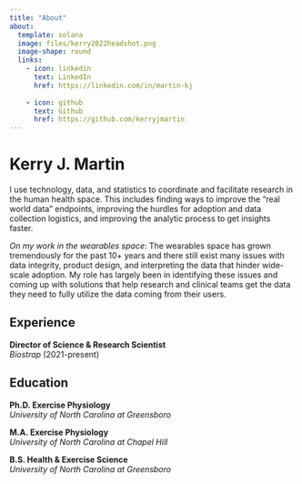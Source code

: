 ```yaml
---
title: "About"
about:
  template: solana
  image: files/kerry2022headshot.png
  image-shape: round
  links:
    - icon: linkedin
      text: LinkedIn
      href: https://linkedin.com/in/martin-kj
      
    - icon: github
      text: Github
      href: https://github.com/kerryjmartin
---
```


# Kerry J. Martin

I use technology, data, and statistics to coordinate and facilitate research in the human health space. This includes finding ways to improve the "real world data" endpoints, improving the hurdles for adoption and data collection logistics, and improving the analytic process to get insights faster.  

*On my work in the wearables space*: The wearables space has grown tremendously for the past 10+ years and there still exist many issues with data integrity, product design, and interpreting the data that hinder wide-scale adoption. My role has largely been in identifying these issues and coming up with solutions that help research and clinical teams get the data they need to fully utilize the data coming from their users.  

## Experience

**Director of Science & Research Scientist**  
*Biostrap* (2021-present)

## Education

**Ph.D. Exercise Physiology**  
*University of North Carolina at Greensboro*

**M.A. Exercise Physiology**  
*University of North Carolina at Chapel Hill*

**B.S. Health & Exercise Science**  
*University of North Carolina at Greensboro*






